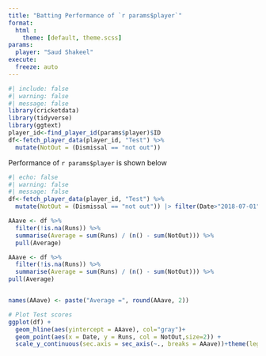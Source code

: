 ```yaml
---
title: "Batting Performance of `r params$player`"
format: 
  html :
    theme: [default, theme.scss]
params:
  player: "Saud Shakeel"
execute: 
  freeze: auto
---
```


```r
#| include: false
#| warning: false
#| message: false
library(cricketdata)
library(tidyverse)
library(ggtext)
player_id<-find_player_id(params$player)$ID
df<-fetch_player_data(player_id, "Test") %>%
  mutate(NotOut = (Dismissal == "not out"))

```

 Performance of `r params$player` is shown below 


```r
#| echo: false
#| warning: false
#| message: false
df<-fetch_player_data(player_id, "Test") %>%
  mutate(NotOut = (Dismissal == "not out")) |> filter(Date>"2018-07-01")

AAave <- df %>%
  filter(!is.na(Runs)) %>%
  summarise(Average = sum(Runs) / (n() - sum(NotOut))) %>%
  pull(Average)

AAave <- df %>%
  filter(!is.na(Runs)) %>%
  summarise(Average = sum(Runs) / (n() - sum(NotOut))) %>%
pull(Average)


names(AAave) <- paste("Average =", round(AAave, 2))

# Plot Test scores
ggplot(df) +
  geom_hline(aes(yintercept = AAave), col="gray")+ 
  geom_point(aes(x = Date, y = Runs, col = NotOut,size=2)) +
  scale_y_continuous(sec.axis = sec_axis(~., breaks = AAave))+theme(legend.position = "none") 
```

